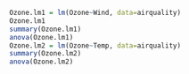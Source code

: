 ```r
Ozone.lm1 = lm(Ozone~Wind, data=airquality) 
Ozone.lm1 
summary(Ozone.lm1) 
anova(Ozone.lm1) 
Ozone.lm2 = lm(Ozone~Temp, data=airquality) 
summary(Ozone.lm2) 
anova(Ozone.lm2) 
```  
 

